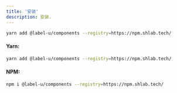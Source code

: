 ```yaml
---
title: '安装'
description: 安装.
---
```


```bash
yarn add @label-u/components --registry=https://npm.shlab.tech/
```

#### Yarn:

```bash
yarn add @label-u/components --registry=https://npm.shlab.tech/
```

#### NPM:

```bash
npm i @label-u/components --registry=https://npm.shlab.tech/
```

